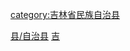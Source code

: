 [[Category:松原区县|县/自治县]]
[[category:吉林省民族自治县|category:吉林省民族自治县]]
[[Category:中国蒙古族自治县|吉]]

{{catmore|前郭尔罗斯蒙古族自治县|吉林省前郭尔罗斯蒙古族自治县}}